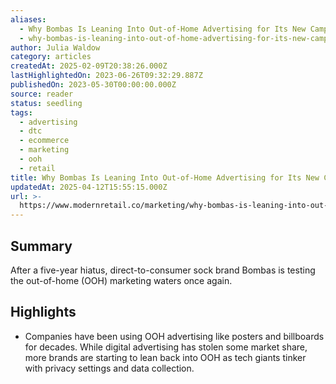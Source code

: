 ```yaml
---
aliases:
  - Why Bombas Is Leaning Into Out-of-Home Advertising for Its New Campaign
  - why-bombas-is-leaning-into-out-of-home-advertising-for-its-new-campaign
author: Julia Waldow
category: articles
createdAt: 2025-02-09T20:38:26.000Z
lastHighlightedOn: 2023-06-26T09:32:29.887Z
publishedOn: 2023-05-30T00:00:00.000Z
source: reader
status: seedling
tags:
  - advertising
  - dtc
  - ecommerce
  - marketing
  - ooh
  - retail
title: Why Bombas Is Leaning Into Out-of-Home Advertising for Its New Campaign
updatedAt: 2025-04-12T15:55:15.000Z
url: >-
  https://www.modernretail.co/marketing/why-bombas-is-leaning-into-out-of-home-advertising-for-its-new-campaign/?utm_source=Sailthru&utm_medium=email&utm_campaign=Issue:%202023-05-30%20Retail%20Dive:%20DTC%20%5Bissue:50897%5D&utm_term=Retail%20Dive:%20DTC
---
```

## Summary

After a five-year hiatus, direct-to-consumer sock brand Bombas is testing the out-of-home (OOH) marketing waters once again.

## Highlights

- Companies have been using OOH advertising like posters and billboards for decades. While digital advertising has stolen some market share, more brands are starting to lean back into OOH as tech giants tinker with privacy settings and data collection.
